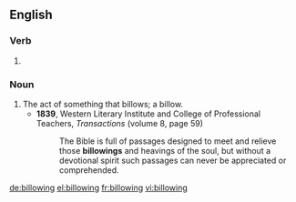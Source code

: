 ==English==

===Verb===
{{head|en|present participle}}

# {{present participle of|billow|lang=en|nocat=1}}

===Noun===
{{en-noun}}

# The act of something that billows; a billow.
#* '''1839''', Western Literary Institute and College of Professional Teachers, ''Transactions'' (volume 8, page 59)
#*: The Bible is full of passages designed to meet and relieve those '''billowings''' and heavings of the soul, but without a devotional spirit such passages can never be appreciated or comprehended.

[[de:billowing]]
[[el:billowing]]
[[fr:billowing]]
[[vi:billowing]]